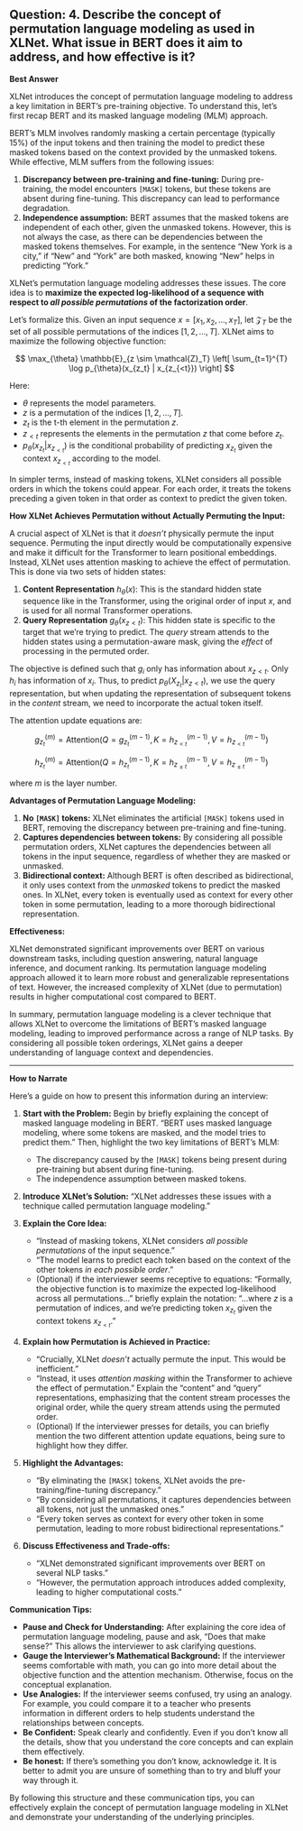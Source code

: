 ## Question: 4. Describe the concept of permutation language modeling as used in XLNet. What issue in BERT does it aim to address, and how effective is it?

**Best Answer**

XLNet introduces the concept of permutation language modeling to address a key limitation in BERT's pre-training objective. To understand this, let's first recap BERT and its masked language modeling (MLM) approach.

BERT's MLM involves randomly masking a certain percentage (typically 15%) of the input tokens and then training the model to predict these masked tokens based on the context provided by the unmasked tokens.  While effective, MLM suffers from the following issues:

1.  **Discrepancy between pre-training and fine-tuning:** During pre-training, the model encounters `[MASK]` tokens, but these tokens are absent during fine-tuning. This discrepancy can lead to performance degradation.
2.  **Independence assumption:** BERT assumes that the masked tokens are independent of each other, given the unmasked tokens. However, this is not always the case, as there can be dependencies between the masked tokens themselves. For example, in the sentence "New York is a city," if "New" and "York" are both masked, knowing "New" helps in predicting "York."

XLNet's permutation language modeling addresses these issues.  The core idea is to **maximize the expected log-likelihood of a sequence with respect to *all possible permutations* of the factorization order**.

Let's formalize this. Given an input sequence $x = [x_1, x_2, ..., x_T]$, let $\mathcal{Z}_T$ be the set of all possible permutations of the indices $[1, 2, ..., T]$. XLNet aims to maximize the following objective function:

$$
\max_{\theta} \mathbb{E}_{z \sim \mathcal{Z}_T} \left[ \sum_{t=1}^{T} \log p_{\theta}(x_{z_t} | x_{z_{<t}}) \right]
$$

Here:

*   $\theta$ represents the model parameters.
*   $z$ is a permutation of the indices $[1, 2, ..., T]$.
*   $z_t$ is the t-th element in the permutation $z$.
*   $z_{<t}$ represents the elements in the permutation $z$ that come before $z_t$.
*   $p_{\theta}(x_{z_t} | x_{z_{<t}})$ is the conditional probability of predicting $x_{z_t}$ given the context $x_{z_{<t}}$ according to the model.

In simpler terms, instead of masking tokens, XLNet considers all possible orders in which the tokens could appear. For each order, it treats the tokens preceding a given token in that order as context to predict the given token.

**How XLNet Achieves Permutation without Actually Permuting the Input:**

A crucial aspect of XLNet is that it *doesn't* physically permute the input sequence. Permuting the input directly would be computationally expensive and make it difficult for the Transformer to learn positional embeddings. Instead, XLNet uses attention masking to achieve the effect of permutation.  This is done via two sets of hidden states:

1.  **Content Representation** $h_{\theta}(x)$: This is the standard hidden state sequence like in the Transformer, using the original order of input $x$, and is used for all normal Transformer operations.
2.  **Query Representation** $g_{\theta}(x_{z < t})$: This hidden state is specific to the target that we're trying to predict. The *query* stream attends to the hidden states using a permutation-aware mask, giving the *effect* of processing in the permuted order.

The objective is defined such that $g_i$ only has information about $x_{z < t}$.  Only $h_i$ has information of $x_i$. Thus, to predict $p_{\theta}(X_{z_t} | x_{z < t})$, we use the query representation, but when updating the representation of subsequent tokens in the *content* stream, we need to incorporate the actual token itself.

The attention update equations are:

$$
g_{z_t}^{(m)} = \text{Attention}(Q=g_{z_t}^{(m-1)}, K=h^{(m-1)}_{z_{<t}}, V=h^{(m-1)}_{z_{<t}})
$$

$$
h_{z_t}^{(m)} = \text{Attention}(Q=h_{z_t}^{(m-1)}, K=h^{(m-1)}_{z_{\leq t}}, V=h^{(m-1)}_{z_{\leq t}})
$$

where $m$ is the layer number.

**Advantages of Permutation Language Modeling:**

1.  **No `[MASK]` tokens:** XLNet eliminates the artificial `[MASK]` tokens used in BERT, removing the discrepancy between pre-training and fine-tuning.
2.  **Captures dependencies between tokens:** By considering all possible permutation orders, XLNet captures the dependencies between all tokens in the input sequence, regardless of whether they are masked or unmasked.
3.  **Bidirectional context:** Although BERT is often described as bidirectional, it only uses context from the *unmasked* tokens to predict the masked ones. In XLNet, every token is eventually used as context for every other token in some permutation, leading to a more thorough bidirectional representation.

**Effectiveness:**

XLNet demonstrated significant improvements over BERT on various downstream tasks, including question answering, natural language inference, and document ranking. Its permutation language modeling approach allowed it to learn more robust and generalizable representations of text. However, the increased complexity of XLNet (due to permutation) results in higher computational cost compared to BERT.

In summary, permutation language modeling is a clever technique that allows XLNet to overcome the limitations of BERT's masked language modeling, leading to improved performance across a range of NLP tasks. By considering all possible token orderings, XLNet gains a deeper understanding of language context and dependencies.

---

**How to Narrate**

Here's a guide on how to present this information during an interview:

1.  **Start with the Problem:** Begin by briefly explaining the concept of masked language modeling in BERT. "BERT uses masked language modeling, where some tokens are masked, and the model tries to predict them." Then, highlight the two key limitations of BERT's MLM:
    *   The discrepancy caused by the `[MASK]` tokens being present during pre-training but absent during fine-tuning.
    *   The independence assumption between masked tokens.

2.  **Introduce XLNet's Solution:** "XLNet addresses these issues with a technique called permutation language modeling."

3.  **Explain the Core Idea:**
    *   "Instead of masking tokens, XLNet considers *all possible permutations* of the input sequence."
    *   "The model learns to predict each token based on the context of the other tokens *in each possible order*."
    *   (Optional) if the interviewer seems receptive to equations: "Formally, the objective function is to maximize the expected log-likelihood across all permutations..." briefly explain the notation: "...where $z$ is a permutation of indices, and we're predicting token $x_{z_t}$ given the context tokens $x_{z_{<t}}$."

4.  **Explain how Permutation is Achieved in Practice:**
    *   "Crucially, XLNet *doesn't* actually permute the input. This would be inefficient."
    *   "Instead, it uses *attention masking* within the Transformer to achieve the effect of permutation." Explain the "content" and "query" representations, emphasizing that the content stream processes the original order, while the query stream attends using the permuted order.
    *   (Optional) If the interviewer presses for details, you can briefly mention the two different attention update equations, being sure to highlight how they differ.

5.  **Highlight the Advantages:**
    *   "By eliminating the `[MASK]` tokens, XLNet avoids the pre-training/fine-tuning discrepancy."
    *   "By considering all permutations, it captures dependencies between all tokens, not just the unmasked ones."
    *   "Every token serves as context for every other token in some permutation, leading to more robust bidirectional representations."

6.  **Discuss Effectiveness and Trade-offs:**
    *   "XLNet demonstrated significant improvements over BERT on several NLP tasks."
    *   "However, the permutation approach introduces added complexity, leading to higher computational costs."

**Communication Tips:**

*   **Pause and Check for Understanding:** After explaining the core idea of permutation language modeling, pause and ask, "Does that make sense?" This allows the interviewer to ask clarifying questions.
*   **Gauge the Interviewer's Mathematical Background:** If the interviewer seems comfortable with math, you can go into more detail about the objective function and the attention mechanism. Otherwise, focus on the conceptual explanation.
*   **Use Analogies:** If the interviewer seems confused, try using an analogy. For example, you could compare it to a teacher who presents information in different orders to help students understand the relationships between concepts.
*   **Be Confident:** Speak clearly and confidently. Even if you don't know all the details, show that you understand the core concepts and can explain them effectively.
*   **Be honest:** If there's something you don't know, acknowledge it. It is better to admit you are unsure of something than to try and bluff your way through it.

By following this structure and these communication tips, you can effectively explain the concept of permutation language modeling in XLNet and demonstrate your understanding of the underlying principles.
